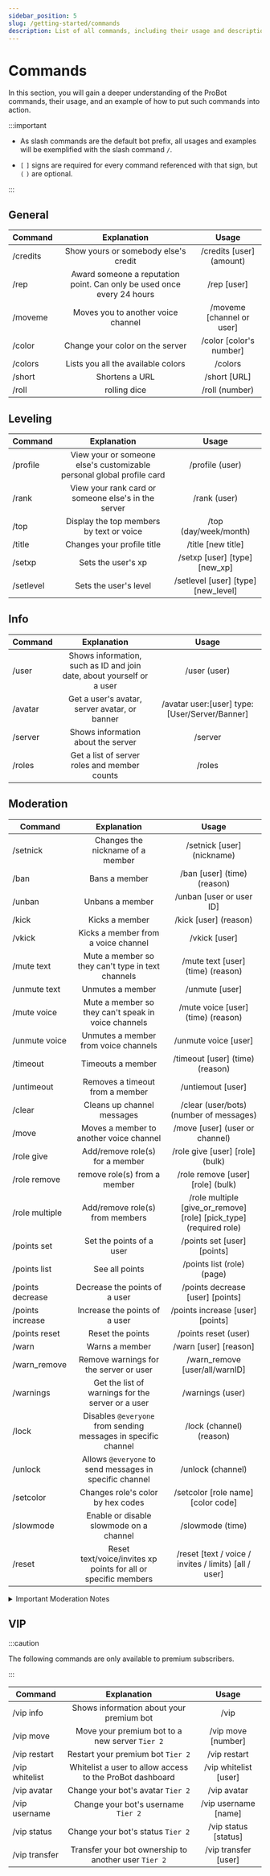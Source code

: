 ```yaml
---
sidebar_position: 5
slug: /getting-started/commands
description: List of all commands, including their usage and descriptions.
---
```


# Commands

In this section, you will gain a deeper understanding of the ProBot commands, their usage, and an example of how to put such commands into action.

:::important

- As slash commands are the default bot prefix, all usages and examples will be exemplified with the slash command `/`.

- `[` `]` signs are required for every command referenced with that sign, but `(` `)` are optional.

:::

## General 

| Command | Explanation | Usage |
| ------------- |:-------------:|:-------------:|
| /credits | Show yours or somebody else's credit | /credits [user] (amount) |
| /rep | Award someone a reputation point. Can only be used once every 24 hours | /rep [user] |
| /moveme | Moves you to another voice channel | /moveme [channel or user] |
| /color | Change your color on the server | /color [color's number] |
| /colors | Lists you all the available colors | /colors |
| /short | Shortens a URL | /short [URL] |
| /roll | rolling dice | /roll (number) |

## Leveling

| Command | Explanation | Usage |
| ------------- |:-------------:|:-------------:|
| /profile | View your or someone else's customizable personal global profile card | /profile (user) |
| /rank | View your rank card or someone else's in the server | /rank (user) |
| /top | Display the top members by text or voice | /top (day/week/month) |
| /title | Changes your profile title | /title [new title] |
| /setxp | Sets the user's xp | /setxp [user] [type] [new_xp] |
| /setlevel | Sets the user's level | /setlevel [user] [type] [new_level] |

## Info

| Command | Explanation | Usage |
| ------------- |:-------------:|:-------------:|
| /user | Shows information, such as ID and join date, about yourself or a user | /user (user) |
| /avatar | Get a user's avatar, server avatar, or banner | /avatar user:[user] type:[User/Server/Banner] |
| /server | Shows information about the server | /server |
| /roles | Get a list of server roles and member counts | /roles |

## Moderation

| Command | Explanation | Usage |
| ------------- |:-------------:|:-------------:|
| /setnick | Changes the nickname of a member | /setnick [user] (nickname) |
| /ban | Bans a member | /ban [user] (time) (reason) |
| /unban | Unbans a member | /unban [user or user ID] |
| /kick | Kicks a member | /kick [user] (reason) |
| /vkick | Kicks a member from a voice channel | /vkick [user] |
| /mute text | Mute a member so they can't type in text channels | /mute text [user] (time) (reason) |
| /unmute text | Unmutes a member | /unmute [user] |
| /mute voice | Mute a member so they can't speak in voice channels | /mute voice [user] (time) (reason) |
| /unmute voice | Unmutes a member from voice channels | /unmute voice [user] |
| /timeout | Timeouts a member | /timeout [user] (time) (reason) |
| /untimeout | Removes a timeout from a member | /untiemout [user] |
| /clear | Cleans up channel messages | /clear (user/bots) (number of messages) | 
| /move | Moves a member to another voice channel | /move [user] (user or channel) |
| /role give | Add/remove role(s) for a member | /role give [user] [role] (bulk) |
| /role remove | remove role(s) from a member | /role remove [user] [role] (bulk) |
| /role multiple | Add/remove role(s) from members | /role multiple [give_or_remove] [role] [pick_type] (required role) |
| /points set | Set the points of a user | /points set [user] [points] |
| /points list | See all points | /points list (role) (page) |
| /points decrease | Decrease the points of a user | /points decrease [user] [points] |
| /points increase | Increase the points of a user | /points increase [user] [points] |
| /points reset | Reset the points | /points reset (user) |
| /warn | Warns a member | /warn [user] [reason] |
| /warn_remove | Remove warnings for the server or user | /warn_remove [user/all/warnID] |
| /warnings | Get the list of warnings for the server or a user | /warnings (user) |
| /lock | Disables `@everyone` from sending messages in specific channel | /lock (channel) (reason) |
| /unlock | Allows `@everyone` to send messages in specific channel | /unlock (channel) |
| /setcolor | Changes role's color by hex codes | /setcolor [role name] [color code]
| /slowmode | Enable or disable slowmode on a channel | /slowmode (time) |
| /reset | Reset text/voice/invites xp points for all or specific members | /reset [text / voice / invites / limits) [all / user] |

<details>

<summary>Important Moderation Notes</summary>

- Only users with `Administrator` permission, `Mod Roles` on the dashboard, or the permission for that command can use moderation commands. __For example__, users with ban permission can use the `/ban` command.

- If no time was specified, the default time duration for all time-input commands is **3 months**; this can be modified at any time. 

</details>

## VIP

:::caution 

The following commands are only available to premium subscribers.

:::

| Command | Explanation | Usage |
| ------------- |:-------------:|:-------------:|
| /vip info | Shows information about your premium bot | /vip |
| /vip move | Move your premium bot to a new server `Tier 2` | /vip move [number] |
| /vip restart | Restart your premium bot `Tier 2` | /vip restart |
| /vip whitelist | Whitelist a user to allow access to the ProBot dashboard | /vip whitelist [user] |
| /vip avatar | Change your bot's avatar `Tier 2` | /vip avatar |
| /vip username | Change your bot's username `Tier 2` | /vip username [name] |
| /vip status | Change your bot's status `Tier 2` | /vip status [status] |
| /vip transfer | Transfer your bot ownership to another user `Tier 2` | /vip transfer [user]
